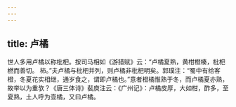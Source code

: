 ```yaml
---
---
---
```

title: 卢橘
---




世人多用卢橘以称枇杷。按司马相如《游猎赋》云：“卢橘夏熟，黄柑橙楱，枇杷橪而善切。 柿。”夫卢橘与枇杷并列，则卢橘非枇杷明矣。郭璞注：“蜀中有给客橙，冬夏花实相继，通岁食之，谓即卢橘也。”意者橙橘惟熟于冬，而卢橘夏亦熟，故举以为重欤？《唐三体诗》裴庾注云：《广州记》：卢橘皮厚，大如柑，酢多，至夏熟，土人呼为壶橘，又曰卢橘。